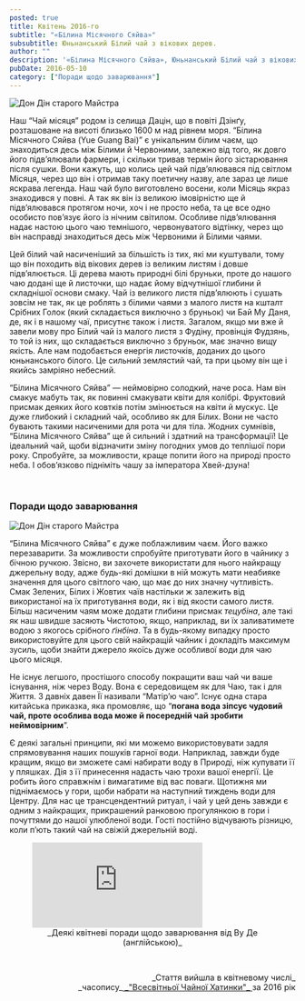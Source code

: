 ```yaml
---
posted: true
title: Квітень 2016-го
subtitle: "«Білина Місячного Сяйва»"
subsubtitle: Юньнанський Білий чай з вікових дерев.
author: ""
description: '«Білина Місячного Сяйва», Юньнанський Білий чай з вікових дерев.'
pubDate: 2016-05-10
category: ["Поради щодо заварювання"]
---
```



<img class="float-right" src={Image1.src} alt="Дон Дін старого Майстра" />

Наш “Чай місяця” родом із селища Дацін, що в повіті Дзінґу, розташоване на висоті близько 1600 м над рівнем моря. “Білина Місячного Сяйва (Yue Guang Bai)” є унікальним білим чаєм, що знаходиться десь між Білими й Червоними, залежно від того, як довго його підв’ялювали фармери, і скільки тривав термін його зістарювання після сушки. Вони кажуть, що колись цей чай підв’ялювався під світлом Місяця, через що він і отримав таку поетичну назву, але зараз це лише яскрава легенда. Наш чай було виготовлено восени, коли Місяць якраз знаходився у повні. А так як він із великою імовірністю ще й підв’ялювався протягом ночи, хоч і не просто неба, та це все одно особисто пов’язує його із нічним світилом. Особливе підв’ялювання надає настою цього чаю темнішого, червонуватого відтінку, через що він насправді знаходиться десь між Червоними й Білими чаями.

Цей білий чай насиченіший за більшість із тих, які ми куштували, тому що він походить від вікових дерев із великим листям і довше підв’ялюється. Ці дерева мають природні білі бруньки, проте до нашого чаю додані ще й листочки, що надає йому відчутнішої глибини й складнішої основи смаку. Чай із великого листя підв’ялюють і сушать зовсім не так, як це роблять з білими чаями з малого листя на кшталт Срібних Голок (який складається виключно з бруньок) чи Бай Му Даня, де, як і в нашому чаї, присутнє також і листя. Загалом, якщо ми вже й завели мову про Білий чай із малого листя з Фудіну, провінція Фудзянь, то той із них, що складається виключно з бруньок, має значно вищу якість. Але нам подобається енергія листочків, доданих до цього юньнанського білого. Це сильний землястий чай, та при цьому він ще і якийсь замріяно небесний.

“Білина Місячного Сяйва” — неймовірно солодкий, наче роса. Нам він смакує мабуть так, як повинні смакувати квіти для колібрі. Фруктовий присмак деяких його ковтків потім змінюється на квіти й мускус. Це дуже глибокий і складний чай, особливо як для Білих. Вони не часто бувають такими насиченими для рота чи для тіла. Жодних сумнівів, “Білина Місячного Сяйва” ще й сильний і здатний на трансформації! Це ідеальний чай, щоби відзначити зміну погодних умов до теплішої пори року. Спробуйте, за можливости, краще попити його на природі просто неба. І обов’язково підніміть чашу за імператора Хвей-дзуна!

<p>&nbsp;</p>

### Поради щодо заварювання

<img class="float-left" src={Image2.src} alt="Дон Дін старого Майстра" />

“Білина Місячного Сяйва” є дуже поблажливим чаєм. Його важко перезаварити. За можливости спробуйте приготувати його в чайнику з бічною ручкою. Звісно, ви захочете використати для нього найкращу джерельну воду, адже будь-які домішки в ній можуть мати неабияке значення для цього світлого чаю, що має до них значну чутливість. Смак Зелених, Білих і Жовтих чаїв настільки ж залежить від використаної на їх приготування води, як і від якости самого листя. Більш насиченим чаям може додати глибини присмак _тецубіна_, але такі як наш швидше засяють Чистотою, якщо, наприклад, ви їх заливатимете водою з якогось срібного _ґінбіна_. Та в будь-якому випадку просто використовуйте для цього свій найкращій чайник і докладіть максимум зусиль, щоби знайти джерело якоїсь дуже особливої води для чаю цього місяця.

Не існує легшого, простішого способу покращити ваш чай чи ваше існування, ніж через Воду. Вона є середовищем як для Чаю, так і для Життя. З давніх давен Її називали “Матір’ю чаю”. Існує одна стара китайська приказка, яка промовляє, що “**погана вода зіпсує чудовий чай, проте особлива вода може й посередній чай зробити неймовірним**”.

Є деякі загальні принципи, які ми можемо використовувати задля спрямовування наших пошуків гарної води. Наприклад, завжди буде кращим, якщо ви зможете самі набирати воду в Природі, ніж купувати її у пляшках. Дія з її принесення надасть чаю трохи вашої енергії. Це робить його справжнім і вимагатиме від вас поваги. Щотижня ми піднімаємось у гори, щоби набрати на наступний тиждень води для Центру. Для нас це трансцендентний ритуал, і чай у цей день завжди є одним з найкращих, прикрашений ранковою прогулянкою в гори і почуттями до нашої улюбленої води. Гості постійно відчувають різницю, коли п’ють такий чай на свіжій джерельній воді.

<figure>
    <iframe class="align-center" src="https://www.youtube.com/embed/MkS_wgP3Lz0?si=4OUgzxXTbzUrZpYe" title="YouTube video player" frameborder="0" allow="accelerometer; autoplay; clipboard-write; encrypted-media; gyroscope; picture-in-picture; web-share" referrerpolicy="strict-origin-when-cross-origin" allowfullscreen></iframe>
    <figcaption style="font-size: 0.9rem; text-align: center;">
            _Деякі квітневі поради щодо заварювання від Ву Де (англійською)_
    </figcaption>
</figure>

<p>&nbsp;</p>

<p align="right" style="font-size: 0.9rem;">_Стаття вийшла в квітневому числі_<br />_часопису_<a title="globalteahut.org" href="http://www.globalteahut.org/" target="blank" rel="noopener"> _"Всесвітньої Чайної Хатинки"_ </a>за 2016 рік</p>